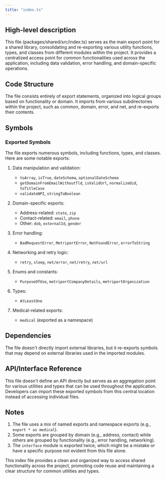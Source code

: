 ```yaml
---
title: "index.ts"
---
```


## High-level description
This file (packages/shared/src/index.ts) serves as the main export point for a shared library, consolidating and re-exporting various utility functions, types, and classes from different modules within the project. It provides a centralized access point for common functionalities used across the application, including data validation, error handling, and domain-specific operations.

## Code Structure
The file consists entirely of export statements, organized into logical groups based on functionality or domain. It imports from various subdirectories within the project, such as common, domain, error, and net, and re-exports their contents.

## Symbols

### Exported Symbols
The file exports numerous symbols, including functions, types, and classes. Here are some notable exports:

1. Data manipulation and validation:
   - `toArray`, `isTrue`, `dateSchema`, `optionalDateSchema`
   - `getDomainFromEmailWithoutTld`, `isValidUrl`, `normalizeOid`, `toTitleCase`
   - `validateNPI`, `stringToBoolean`

2. Domain-specific exports:
   - Address-related: `state`, `zip`
   - Contact-related: `email`, `phone`
   - Other: `dob`, `externalId`, `gender`

3. Error handling:
   - `BadRequestError`, `MetriportError`, `NotFoundError`, `errorToString`

4. Networking and retry logic:
   - `retry`, `sleep`, `net/error`, `net/retry`, `net/url`

5. Enums and constants:
   - `PurposeOfUse`, `metriportCompanyDetails`, `metriportOrganization`

6. Types:
   - `AtLeastOne`

7. Medical-related exports:
   - `medical` (exported as a namespace)

## Dependencies
The file doesn't directly import external libraries, but it re-exports symbols that may depend on external libraries used in the imported modules.

## API/Interface Reference
This file doesn't define an API directly but serves as an aggregation point for various utilities and types that can be used throughout the application. Developers can import these exported symbols from this central location instead of accessing individual files.

## Notes
1. The file uses a mix of named exports and namespace exports (e.g., `export * as medical`).
2. Some exports are grouped by domain (e.g., address, contact) while others are grouped by functionality (e.g., error handling, networking).
3. The `interface` module is exported twice, which might be a mistake or have a specific purpose not evident from this file alone.

This index file provides a clean and organized way to access shared functionality across the project, promoting code reuse and maintaining a clear structure for common utilities and types.